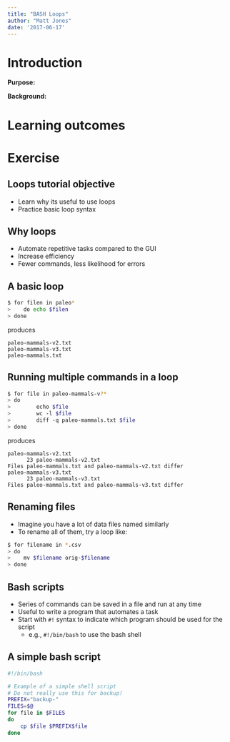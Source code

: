 ```yaml
---
title: "BASH Loops"
author: "Matt Jones"
date: '2017-06-17'
---
```


# Introduction
**Purpose:** 

**Background:**

# Learning outcomes

# Exercise

## Loops tutorial objective

- Learn why its useful to use loops
- Practice basic loop syntax

## Why loops

- Automate repetitive tasks compared to the GUI
- Increase efficiency
- Fewer commands, less likelihood for errors

## A basic loop

```bash
$ for filen in paleo*
>    do echo $filen
> done
```

produces

```
paleo-mammals-v2.txt
paleo-mammals-v3.txt
paleo-mammals.txt
```

## Running multiple commands in a loop
```bash
$ for file in paleo-mammals-v?*
> do
>        echo $file
>        wc -l $file
>        diff -q paleo-mammals.txt $file
> done
```

produces

```
paleo-mammals-v2.txt
      23 paleo-mammals-v2.txt
Files paleo-mammals.txt and paleo-mammals-v2.txt differ
paleo-mammals-v3.txt
      23 paleo-mammals-v3.txt
Files paleo-mammals.txt and paleo-mammals-v3.txt differ
```

## Renaming files

- Imagine you have a lot of data files named similarly
- To rename all of them, try a loop like:

```bash
$ for filename in *.csv
> do
>    mv $filename orig-$filename
> done
```

## Bash scripts

- Series of commands can be saved in a file and run at any time
- Useful to write a program that automates a task
- Start with `#!` syntax to indicate which program should be used for the script
    - e.g., `#!/bin/bash` to use the bash shell

## A simple bash script

```bash
#!/bin/bash

# Example of a simple shell script
# Do not really use this for backup!
PREFIX="backup-"
FILES=$@
for file in $FILES
do
    cp $file $PREFIX$file
done
```
